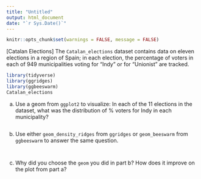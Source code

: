 ```yaml
---
title: "Untitled"
output: html_document
date: "`r Sys.Date()`"
---
```


```r
knitr::opts_chunk$set(warnings = FALSE, message = FALSE)
```

[Catalan Elections] The `Catalan_elections` dataset contains data on eleven elections in a region of Spain; in each election, the percentage of voters in each of 949 municipalities voting for "Indy" or for "Unionist" are tracked.

```r
library(tidyverse)
library(ggridges)
library(ggbeeswarm)
Catalan_elections
```

a. Use a geom from `ggplot2` to visualize: In each of the 11 elections in the dataset, what was the distribution of % voters for Indy in each municipality?

```r

```

b. Use either `geom_density_ridges` from `ggridges` or `geom_beeswarm` from `ggbeeswarm` to answer the same question.

```r

```

```r

```

c. Why did you choose the `geom` you did in part b? How does it improve on the plot from part a?
